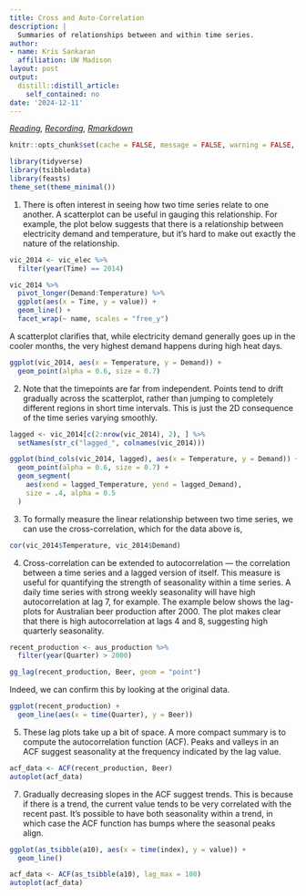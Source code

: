 ```yaml
---
title: Cross and Auto-Correlation
description: |
  Summaries of relationships between and within time series.
author:
- name: Kris Sankaran
  affiliation: UW Madison
layout: post
output:
  distill::distill_article:
    self_contained: no
date: '2024-12-11'
---
```


_[Reading](https://otexts.com/fpp3/scatterplots.html), [Recording](https://mediaspace.wisc.edu/media/Week%206%20%5B4%5D/1_0pbritzj), [Rmarkdown](https://github.com/krisrs1128/stat436_s24/blob/main/notes/2024-12-27-week06-04.Rmd)_

```r
knitr::opts_chunk$set(cache = FALSE, message = FALSE, warning = FALSE, echo = TRUE)
```

```r
library(tidyverse)
library(tsibbledata)
library(feasts)
theme_set(theme_minimal())
```

1. There is often interest in seeing how two time series relate to one another.
A scatterplot can be useful in gauging this relationship. For example, the plot
below suggests that there is a relationship between electricity demand and
temperature, but it's hard to make out exactly the nature of the relationship.

```r
vic_2014 <- vic_elec %>%
  filter(year(Time) == 2014)

vic_2014 %>%
  pivot_longer(Demand:Temperature) %>%
  ggplot(aes(x = Time, y = value)) +
  geom_line() +
  facet_wrap(~ name, scales = "free_y")
```
A scatterplot clarifies that, while electricity demand generally goes up in the
cooler months, the very highest demand happens during high heat days.

```r
ggplot(vic_2014, aes(x = Temperature, y = Demand)) +
  geom_point(alpha = 0.6, size = 0.7)
```

2. Note that the timepoints are far from independent. Points tend to drift
gradually across the scatterplot, rather than jumping to completely different
regions in short time intervals. This is just the 2D consequence of the time
series varying smoothly.

```r
lagged <- vic_2014[c(2:nrow(vic_2014), 2), ] %>%
  setNames(str_c("lagged_", colnames(vic_2014)))

ggplot(bind_cols(vic_2014, lagged), aes(x = Temperature, y = Demand)) +
  geom_point(alpha = 0.6, size = 0.7) +
  geom_segment(
    aes(xend = lagged_Temperature, yend = lagged_Demand),
    size = .4, alpha = 0.5
  )
```
3. To formally measure the linear relationship between two time series, we can use the cross-correlation,
\begin{align}
\frac{\sum_{t}\left(x_{t} - \hat{\mu}_{X}\right)\left(y_{t} - \hat{\mu}_{Y}\right)}{\hat{\sigma}_{X}\hat{\sigma}_{Y}}
\end{align}
which for the data above is,

```r
cor(vic_2014$Temperature, vic_2014$Demand)
```
4. Cross-correlation can be extended to autocorrelation — the correlation
between a time series and a lagged version of itself. This measure is useful for
quantifying the strength of seasonality within a time series. A daily time
series with strong weekly seasonality will have high autocorrelation at lag 7,
for example. The example below shows the lag-plots for Australian beer
production after 2000. The plot makes clear that there is high autocorrelation
at lags 4 and 8, suggesting high quarterly seasonality.

```r
recent_production <- aus_production %>%
  filter(year(Quarter) > 2000)

gg_lag(recent_production, Beer, geom = "point")
```
Indeed, we can confirm this by looking at the original data.

```r
ggplot(recent_production) +
  geom_line(aes(x = time(Quarter), y = Beer))
```


5. These lag plots take up a bit of space. A more compact summary is to compute
the autocorrelation function (ACF). Peaks and valleys in an ACF suggest
seasonality at the frequency indicated by the lag value.

```r
acf_data <- ACF(recent_production, Beer)
autoplot(acf_data)
```


7. Gradually decreasing slopes in the ACF suggest trends. This is because if
there is a trend, the current value tends to be very correlated with the recent
past. It's possible to have both seasonality within a trend, in which case the
ACF function has bumps where the seasonal peaks align.

```r
ggplot(as_tsibble(a10), aes(x = time(index), y = value)) +
  geom_line()

acf_data <- ACF(as_tsibble(a10), lag_max = 100)
autoplot(acf_data)
```
